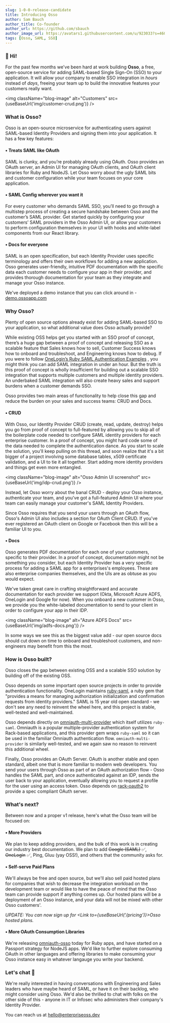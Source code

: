 ```yaml
---
slug: 1-0-0-release-candidate
title: Introducing Osso
author: Sam Bauch
author_title: Co-founder
author_url: https://github.com/sbauch
author_image_url: https://avatars1.githubusercontent.com/u/923033?s=460&u=db9bb41f9b279750c74afc1be0ab51db05539593&v=4
tags: [Osso, SAML, SSO]
---
```



### 👋 Hi!

For the past few months we've been hard at work building **Osso**, a free, open-source service for adding SAML-based Single Sign-On (SSO) to your application. It will allow your company to enable SSO integration in *hours* instead of *days*, freeing your team up to build the innovative features your customers really want. 

<img className="blog-image" alt="Customers" src={useBaseUrl('img/customer-crud.png')} />


### What is Osso?

Osso is an open-source microservice for authenticating users against SAML-based Identity Providers and signing them into your application. It has a few key features: 

#### • Treats SAML like OAuth

SAML is clunky, and you’re probably already using OAuth. Osso provides an OAuth server, an Admin UI for managing OAuth clients, and OAuth client libraries for Ruby and NodeJS. Let Osso worry about the ugly SAML bits and customer configuration while your team focuses on your core application.

#### • SAML Config wherever you want it

For every customer who demands SAML SSO, you’ll need to go through a multistep process of creating a secure handshake between Osso and the customer’s SAML provider. Get started quickly by configuring your customers’ SAML providers in the Osso Admin UI, or allow your customers to perform configuration themselves in your UI with hooks and white-label components from our React library.

#### • Docs for everyone

SAML is an open specification, but each Identity Provider uses specific terminology and offers their own workflows for adding a new application. Osso generates user-friendly, intuitive PDF documentation with the specific data each customer needs to configure your app in their provider, and provides thorough documentation for your team as they integrate and manage your Osso instance.

We've deployed a demo instance that you can click around in - [demo.ossoapp.com](https://demo.ossoapp.com)

### Why Osso?

Plenty of open source options already exist for adding SAML-based SSO to your application, so what additional value does Osso actually provide?

While existing OSS helps get you started with an SSO proof of concept, there’s a huge gap between a proof of concept and releasing SSO as a scalable feature that Sales knows how to sell, Customer Success knows how to onboard and troubleshoot, and Engineering knows how to debug. If you were to follow  [OneLogin’s Ruby SAML Authentication Examples](https://developers.onelogin.com/saml/ruby) , you might think you can add SAML integration in under an hour. But the truth is this proof of concept is wholly insufficient for building out a scalable SSO integration that supports multiple customers and multiple identity providers. An underbaked SAML integration will also create heavy sales and support burdens when a customer demands SSO.

Osso provides two main areas of functionality to help close this gap and reduce the burden on your sales and success teams: CRUD and Docs.

#### • CRUD

With Osso, our Identity Provider CRUD (create, read, update, destroy) helps you go from proof of concept to full-featured by allowing you to skip all of the boilerplate code needed to configure SAML identity providers for each enterprise customer. In a proof of concept, you might hard code some of the data needed to complete the authentication dance. As you start to scale the solution, you'll keep pulling on this thread, and soon realize that it's a bit bigger of a project involving some database tables, x509 certificate validation, and a UI to tie it all together. Start adding more identity providers and things get even more entangled.

<img className="blog-image" alt="Osso Admin UI screenshot" src={useBaseUrl('img/idp-crud.png')} />


Instead, let Osso worry about the banal CRUD - deploy your Osso instance, authenticate your team, and you've got a full-featured Admin UI where your team can easily manage your customer's SAML Identity Providers.

Since Osso requires that you send your users through an OAuth flow, Osso's Admin UI also includes a section for OAuth Client CRUD. If you've ever registered an OAuth client on Google or Facebook then this will be a familiar UI to you.

#### • Docs

Osso generates PDF documentation for each one of your customers, specific to their provider. In a proof of concept, documentation might not be something you consider, but each Identity Provider has a very specific process for adding a SAML app for a enterprises's employees. These are also enterprise companies themselves, and the UIs are as obtuse as you would expect.

We've taken great care in crafting straightforward and accurate documentation for each provider we support (Okta, Microsoft Azure ADFS, OneLogin and Google for now). When you onboard a new customer in Osso, we provide you the white-labeled documentation to send to your client in order to configure your app in their IDP.

<img className="blog-image" alt="Azure ADFS Docs" src={useBaseUrl('img/adfs-docs.png')} />


In some ways we see this as the biggest value add - our open source docs should cut down on time to onboard and troubleshoot customers, and non-engineers may benefit from this the most.

### How is Osso built?

Osso closes the gap between existing OSS and a scalable SSO solution by building off of the existing OSS.

Osso depends on some important open source projects in order to provide authentication functionality. OneLogin maintains [ruby-saml](https://github.com/onelogin/ruby-saml), a ruby gem that "provides a means for managing authorization initialization and confirmation requests from identity providers." SAML is 15 year old open standard - we don't see any need to reinvent the wheel here, and this project is stable, well-tested and well-maintained.

Osso depends directly on [omniauth-multi-provider](https://github.com/salsify/omniauth-multi-provider) which itself utilizes `ruby-saml`. Omniauth is a popular multiple-provider authentication system for Rack-based applications, and this provider gem wraps `ruby-saml` so it can be used in the familiar Omniauth authentication flow. `omniauth-multi-provider` is similarly well-tested, and we again saw no reason to reinvent this additional wheel.

Finally, Osso provides an OAuth Server. OAuth is another stable and open standard, albeit one that is more familiar to modern web developers. You send your users through Osso as part of an OAuth authorization flow - Osso handles the SAML part, and once authenticated against an IDP, sends the user back to your application, eventually allowing you to request a profile for the user using an access token. Osso depends on [rack-oauth2](https://github.com/nov/rack-oauth2) to provide a spec compliant OAuth server.

### What's next?

Between now and a proper v1 release, here's what the Osso team will be focused on:

#### • More Providers

We plan to keep adding providers, and the bulk of this work is in creating our industry best documentation. We plan to add ~~Google (SAML)~~ ✅, ~~OneLogin~~ ✅, Ping, Gluu (yay OSS!), and others that the community asks for. 

#### • Self-serve Paid Plans

We'll always be free and open source, but we'll also sell paid hosted plans for companies that wish to decrease the integration workload on the development team or would like to have the peace of mind that the Osso team can provide support if anything comes up. Our hosted plans will be a deployment of an Osso instance, and your data will not be mixed with other Osso customers'.

_UPDATE: You can now sign up for <Link to={useBaseUrl('/pricing')}>Osso hosted plans</Link>._

#### • More OAuth Consumption Libraries

We're releasing [omniauth-osso](https://github.com/enterprise-oss/omniauth-osso) today for Ruby apps, and have started on a Passport strategy for NodeJS apps. We'd like to further explore consuming OAuth in other languages and offering libraries to make consuming your Osso instance easy in whatever langauge you write your backend.

### Let's chat :call_me_hand:

We're really interested in having conversations with Engineering and Sales leaders who have maybe heard of SAML, or have it on their backlog, who might consider using Osso. We'd also be thrilled to chat with folks on the other side of this - anyone in IT or Infosec who administers their company's Identity Provider.

You can reach us at hello@enterpriseoss.dev
